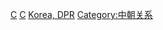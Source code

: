 [[Category:朝鮮駐外大使|C]]
[[Category:朝鲜驻华大使|C]]
[[Category:駐中华人民共和国大使|Korea, DPR]]
[[Category:中朝关系|Category:中朝关系]]